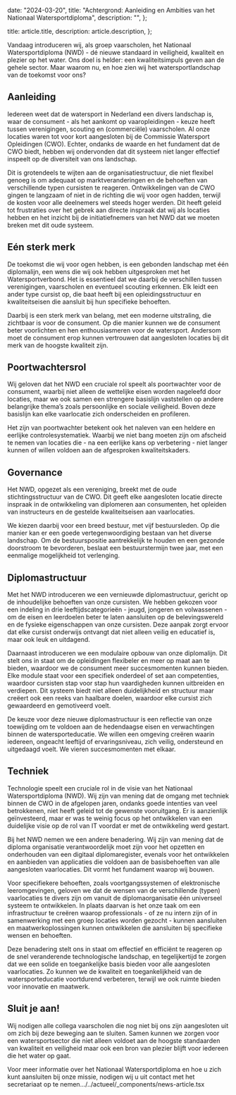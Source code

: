 
  date: "2024-03-20",
  title:
    "Achtergrond: Aanleiding en Ambities van het Nationaal Watersportdiploma",
  description: "",
};

  title: article.title,
  description: article.description,
};


Vandaag introduceren wij, als groep vaarscholen, het Nationaal Watersportdiploma
(NWD) - dé nieuwe standaard in veiligheid, kwaliteit en plezier op het water.
Ons doel is helder: een kwaliteitsimpuls geven aan de gehele sector. Maar waarom
nu, en hoe zien wij het watersportlandschap van de toekomst voor ons?

## Aanleiding

Iedereen weet dat de watersport in Nederland een divers landschap is, waar de
consument - als het aankomt op vaaropleidingen - keuze heeft tussen
verenigingen, scouting en (commerciële) vaarscholen. Al onze locaties waren tot
voor kort aangesloten bij de Commissie Watersport Opleidingen (CWO). Echter,
ondanks de waarde en het fundament dat de CWO biedt, hebben wij ondervonden dat
dit systeem niet langer effectief inspeelt op de diversiteit van ons landschap.

Dit is grotendeels te wijten aan de organisatiestructuur, die niet flexibel
genoeg is om adequaat op marktveranderingen en de behoeften van verschillende
typen cursisten te reageren. Ontwikkelingen van de CWO gingen te langzaam of
niet in de richting die wij voor ogen hadden, terwijl de kosten voor alle
deelnemers wel steeds hoger werden. Dit heeft geleid tot frustraties over het
gebrek aan directe inspraak dat wij als locaties hebben en het inzicht bij de
initiatiefnemers van het NWD dat we moeten breken met dit oude systeem.

## Eén sterk merk

De toekomst die wij voor ogen hebben, is een gebonden landschap met één
diplomalijn, een wens die wij ook hebben uitgesproken met het Watersportverbond.
Het is essentieel dat we daarbij de verschillen tussen verenigingen, vaarscholen
en eventueel scouting erkennen. Elk leidt een ander type cursist op, die baat
heeft bij een opleidingsstructuur en kwaliteitseisen die aansluit bij hun
specifieke behoeften.

Daarbij is een sterk merk van belang, met een moderne uitstraling, die zichtbaar
is voor de consument. Op die manier kunnen we de consument beter voorlichten en
hen enthousiasmeren voor de watersport. Andersom moet de consument erop kunnen
vertrouwen dat aangesloten locaties bij dit merk van de hoogste kwaliteit zijn.

## Poortwachtersrol

Wij geloven dat het NWD een cruciale rol speelt als poortwachter voor de
consument, waarbij niet alleen de wettelijke eisen worden nageleefd door
locaties, maar we ook samen een strengere basislijn vaststellen op andere
belangrijke thema’s zoals persoonlijke en sociale veiligheid. Boven deze
basislijn kan elke vaarlocatie zich onderscheiden en profileren.

Het zijn van poortwachter betekent ook het naleven van een heldere en eerlijke
controlesystematiek. Waarbij we niet bang moeten zijn om afscheid te nemen van
locaties die - na een eerlijke kans op verbetering - niet langer kunnen of
willen voldoen aan de afgesproken kwaliteitskaders.

## Governance

Het NWD, opgezet als een vereniging, breekt met de oude stichtingsstructuur van
de CWO. Dit geeft elke aangesloten locatie directe inspraak in de ontwikkeling
van diplomeren aan consumenten, het opleiden van instructeurs en de gestelde
kwaliteitseisen aan vaarlocaties.

We kiezen daarbij voor een breed bestuur, met vijf bestuursleden. Op die manier
kan er een goede vertegenwoordiging bestaan van het diverse landschap. Om de
bestuurspositie aantrekkelijk te houden en een gezonde doorstroom te bevorderen,
beslaat een bestuurstermijn twee jaar, met een eenmalige mogelijkheid tot
verlenging.

## Diplomastructuur

Met het NWD introduceren we een vernieuwde diplomastructuur, gericht op de
inhoudelijke behoeften van onze cursisten. We hebben gekozen voor een indeling
in drie leeftijdscategorieën - jeugd, jongeren en volwassenen - om de eisen en
leerdoelen beter te laten aansluiten op de belevingswereld en de fysieke
eigenschappen van onze cursisten. Deze aanpak zorgt ervoor dat elke cursist
onderwijs ontvangt dat niet alleen veilig en educatief is, maar ook leuk en
uitdagend.

Daarnaast introduceren we een modulaire opbouw van onze diplomalijn. Dit stelt
ons in staat om de opleidingen flexibeler en meer op maat aan te bieden,
waardoor we de consument meer succesmomenten kunnen bieden. Elke module staat
voor een specifiek onderdeel of set aan competenties, waardoor cursisten stap
voor stap hun vaardigheden kunnen uitbreiden en verdiepen. Dit systeem biedt
niet alleen duidelijkheid en structuur maar creëert ook een reeks van haalbare
doelen, waardoor elke cursist zich gewaardeerd en gemotiveerd voelt.

De keuze voor deze nieuwe diplomastructuur is een reflectie van onze toewijding
om te voldoen aan de hedendaagse eisen en verwachtingen binnen de
watersporteducatie. We willen een omgeving creëren waarin iedereen, ongeacht
leeftijd of ervaringsniveau, zich veilig, ondersteund en uitgedaagd voelt. We
vieren succesmomenten met elkaar.

## Techniek

Technologie speelt een cruciale rol in de visie van het Nationaal
Watersportdiploma (NWD). Wij zijn van mening dat de omgang met techniek binnen
de CWO in de afgelopen jaren, ondanks goede intenties van veel betrokkenen, niet
heeft geleid tot de gewenste vooruitgang. Er is aanzienlijk geïnvesteerd, maar
er was te weinig focus op het ontwikkelen van een duidelijke visie op de rol van
IT voordat er met de ontwikkeling werd gestart.

Bij het NWD nemen we een andere benadering. Wij zijn van mening dat de diploma
organisatie verantwoordelijk moet zijn voor het opzetten en onderhouden van een
digitaal diplomaregister, evenals voor het ontwikkelen en aanbieden van
applicaties die voldoen aan de basisbehoeften van alle aangesloten vaarlocaties.
Dit vormt het fundament waarop wij bouwen.

Voor specifiekere behoeften, zoals voortgangssystemen of elektronische
leeromgevingen, geloven we dat de wensen van de verschillende (typen)
vaarlocaties te divers zijn om vanuit de diplomaorganisatie één universeel
systeem te ontwikkelen. In plaats daarvan is het onze taak om een infrastructuur
te creëren waarop professionals - of ze nu intern zijn of in samenwerking met
een groep locaties worden gezocht - kunnen aansluiten en maatwerkoplossingen
kunnen ontwikkelen die aansluiten bij specifieke wensen en behoeften.

Deze benadering stelt ons in staat om effectief en efficiënt te reageren op de
snel veranderende technologische landschap, en tegelijkertijd te zorgen dat we
een solide en toegankelijke basis bieden voor alle aangesloten vaarlocaties. Zo
kunnen we de kwaliteit en toegankelijkheid van de watersporteducatie voortdurend
verbeteren, terwijl we ook ruimte bieden voor innovatie en maatwerk.

## Sluit je aan!

Wij nodigen alle collega vaarscholen die nog niet bij ons zijn aangesloten uit
om zich bij deze beweging aan te sluiten. Samen kunnen we zorgen voor een
watersportsector die niet alleen voldoet aan de hoogste standaarden van
kwaliteit en veiligheid maar ook een bron van plezier blijft voor iedereen die
het water op gaat.

Voor meer informatie over het Nationaal Watersportdiploma en hoe u zich kunt
aansluiten bij onze missie, nodigen wij u uit contact met het secretariaat op te
nemen.../../actueel/\_components/news-article.tsx
